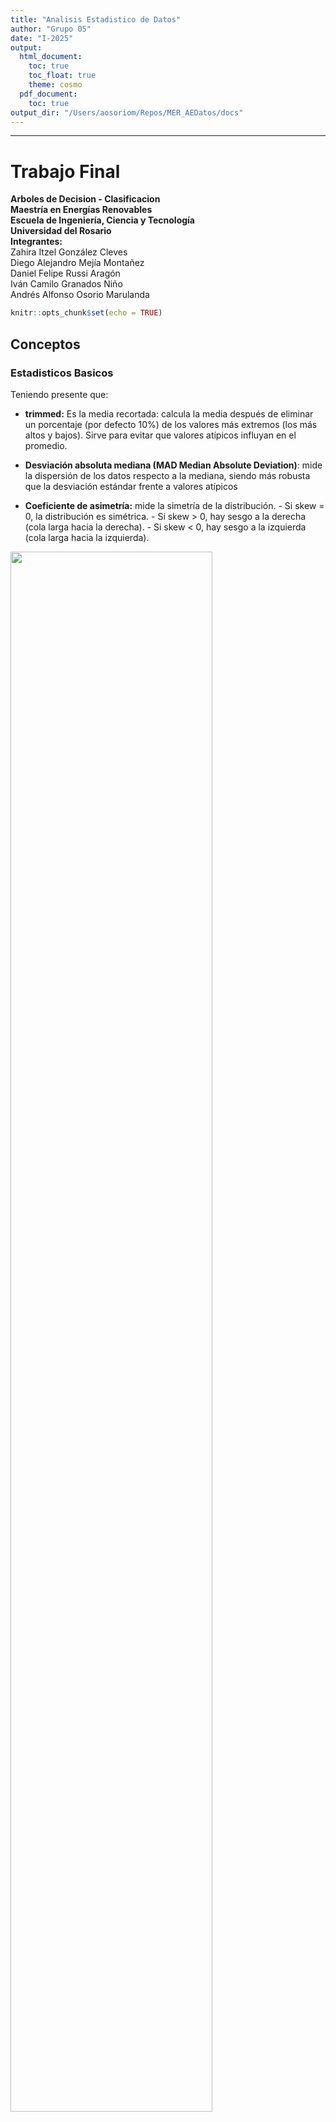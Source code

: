 ```yaml
---
title: "Analisis Estadistico de Datos"
author: "Grupo 05"
date: "I-2025"
output:
  html_document:
    toc: true
    toc_float: true
    theme: cosmo
  pdf_document:
    toc: true
output_dir: "/Users/aosoriom/Repos/MER_AEDatos/docs" 
---
```


<!-- Para dejar limitadores visuales (lineas divisorias) usar ________________  -->
<!-- Para dejar un salto de linea se deja un doble espacio al final  -->
<!-- con toc_float: true la table of contents queda a la izquierda   -->
<!-- con rmarkdown::render("scripts/02.Rmd", output_dir = "docs") se logro poner el html en /docs 1 vez   -->

________________  

# Trabajo Final
**Arboles de Decision - Clasificacion**   
**Maestría en Energías Renovables**  
**Escuela de Ingeniería, Ciencia y Tecnología**  
**Universidad del Rosario**  
**Integrantes:**  
Zahira Itzel González Cleves  
Diego Alejandro Mejía Montañez  
Daniel Felipe Russi Aragón  
Iván Camilo Granados Niño  
Andrés Alfonso Osorio Marulanda


```r
knitr::opts_chunk$set(echo = TRUE)
```

## Conceptos

### Estadisticos Basicos
Teniendo presente que:

* **trimmed:** Es la media recortada: calcula la media después de eliminar un porcentaje (por defecto 10%) de los valores más extremos (los más altos y bajos). Sirve para evitar que valores atípicos influyan en el promedio.

* **Desviación absoluta mediana (MAD Median Absolute Deviation)**: mide la dispersión de los datos respecto a la mediana, siendo más robusta que la desviación estándar frente a valores atípicos

* **Coeficiente de asimetría:** mide la simetría de la distribución.  - Si skew = 0, la distribución es simétrica.  - Si skew > 0, hay sesgo a la derecha (cola larga hacia la derecha).  - Si skew < 0, hay sesgo a la izquierda (cola larga hacia la izquierda).

![](https://www.biologyforlife.com/uploads/2/2/3/9/22392738/c101b0da6ea1a0dab31f80d9963b0368_orig.png){width=80% fig-align="center"}

* **Curtosis:** mide qué tan “picuda” o “plana” es la distribución en comparación con una normal.  $K = 0$ indica forma normal; $k> 0$ (leptocúrtica): más alta y con colas pesadas.  $K < 0$ (platicúrtica): más plana.

![](https://miro.medium.com/v2/resize:fit:1400/0*-1qO7MRp9faS7ffl){width=35% fig-align="center"}

### Arboles de Decision

!

## Exploracion de Datos

```r

library(broom)
library(caret)
library(dplyr)
library(factoextra)
library(FactoMineR)
library(forcats)
library(ggExtra)
library(GGally)
library(ggplot2)
library(kableExtra)
library(knitr)
library(lubridate)
library(MASS)
library(plotly)
library(psych)
library(readr)
library(rpart)
library(rpart.plot)
library(stringr)
library(tibble)
library(tidyr)
library(tidyverse)
library(usethis)
library(writexl)

#Carga de datos separados con sep=; 
df_wineQ01 <- read.csv("/Users/aosoriom/Repos/MER_AEDatos/datasets/WineQT.csv",sep=",",header = TRUE)
df_wineQ02 <- read.csv("/Users/aosoriom/Repos/MER_AEDatos/datasets/wine_quality_classification.csv",sep=",",header = TRUE)

```

A continuacion se presentan los datos contenidos en el dataset

https://www.kaggle.com/datasets/yasserh/wine-quality-dataset?resource=download

```r
str(df_wineQ01)
summary(df_wineQ01)

```

[pivot_longer](https://www.google.com/search?sca_esv=11af79cee1598284&rlz=1C5CHFA_enCO1130CO1130&sxsrf=AE3TifPUEn-qG9FJYT3pqeLukGII5sYLCg:1748906581582&q=pivot_longer&udm=2&fbs=AIIjpHxU7SXXniUZfeShr2fp4giZ1Y6MJ25_tmWITc7uy4KIeiAkWG4OlBE2zyCTMjPbGmPgfe_7ak8LUsonpWCvT6w6csnyTymMQ2XHqFKxVhyiTvlKdDqf4j4YZ77rN_9LUAibPEUQHKga7mhg76LzTD68tGv5HIDm2gMUEtQapalE8cWtTXq2kRsyENVXN3dJpqrU4DwUrDC8l1f65BlzdB8lHc5NMA&sa=X&ved=2ahUKEwjdq6nc8NONAxX7RzABHXoyNs4QtKgLegQIFxAB&biw=972&bih=968&dpr=1#vhid=75AGAVC0d-PPxM&vssid=mosaic)
```r
df_wineQ01_long <- df_wineQ01 %>%
  pivot_longer(cols = where(is.numeric), names_to = "Variable", values_to = "Valor")

ggplot(df_wineQ01_long, aes(x = Valor)) +
  geom_histogram(fill = "steelblue", color = "white", bins = 30) +
  facet_wrap(~ Variable, scales = "free", ncol = 3) +
  theme_minimal() +
  labs(title = "Histogramas por variable",
       x = "", y = "Frecuencia")
```

A continuacion se presentan los histogramas

```r
# Estadísticos descriptivos
resumen02 <- psych::describe(df_wineQ01)

# Mostrar tabla formateada
kable(resumen02, caption = "Resumen descriptivo de Variables Vino", digits = 2)

```

```r
# Estadísticos descriptivos
resumen02 <- psych::describe(df_wineQ01)

# Mostrar tabla formateada
kable(resumen02, caption = "Resumen descriptivo de Variables Vino", digits = 2)

```

## Preparacion, Entrenamiento y Prueba del Modelo 

Se procede ahora a preparar el conjunto de datos para el analisis de arbol y convertir `quality` en factor para q `rpart` lo interprete bien:

```r
df_wine <- df_wineQ01 %>%
  dplyr::select(-Id) %>% # Quita la columna 'Id' (la columna de identificación)
  dplyr::mutate(quality = as.factor(quality)) # Convierte la columna 'quality' a tipo factor
```

Se crean ahora los conjuntos de entrenamiento y pruebas, teniendo una semilla para que sea reproducible

```r
set.seed(1234)

# Definicion conjunto de Entrenamiento (Train) 
wineQ_train <- sample_n(df_wine, 750)

# Definicion conjunto de Validacion (Validation) 
wineQ_valdtn <- sample_n(df_wine, 300)

# Definicion conjunto de Prueba (Test) 
wineQ_test <- sample_n(df_wine, 93)

```

Una vez definidos los conjuntos de datos, se procede a entrenar el modelo:

```r

arbolWineTrn <- rpart(quality ~ ., data=wineQ_train, method="class") 
#quality es campo clasificacion
arbolWineTrn

```

Del anterior se puede ver el esquema de arbol de clasificacion, cada linea presenta uno de los nodos y la regla de clasificacion correspondiente {@ref(Ref01)}

De forma visual el resultado del arbol es el siguiente: 

```r
rpart.plot(arbolWineTrn)

```

De dicha imagen, en cada cuadro se evidencian 3 lineas de numeros:  
  
* **1er nivel:** etiqueta, categoria o Factor al que corresponde el mayor porcentaje relacionada.    
* **2o nivel:** proporcion de casos que pertenece cada categoria, porcentaje de casos al que pertenece.   
* **3r nivel:** porcentaje del total de los datos que se agrupa en esa clasificacion.  

   
Una vez con el modelo definido, se procede a realizar el desarrollo de prediccion con la funcion `predict` haciendo uso del conjunto de validación. 

```r
arbolPrediccion_01 <- predict(arbolWineTrn, newdata=wineQ_valdtn, type="class")
head(arbolPrediccion_01, 50)
head(wineQ_valdtn[["quality"]], 50)
#qualityPr
```

Con base en los resultados de la predicción y comparado con datos del conjunto de validacion, se evidencian diferencias entre los primeros 10 registros de ambos conjuntos.

Luego, se procede a realizar el analisis de los resultados comparando los datos de la prediccion con los datos reales del conjunto de validacion generando la matriz de confusion con base en las referencias de la siguiente imagen

![](https://live.staticflickr.com/65535/48051372813_0e6a4a0806_b.jpg){width=80%}

```r
confusionMatrix(arbolPrediccion_01, wineQ_valdtn[["quality"]])

```

De los resultados obtenidos, para el caso del parametro de calidad 5, se puede observar en la imagen para la matriz de confusion que:

* Verdaderos Positivos (TP, si y si): son aquellos valores pronosticados como calidad 5 por el modelo y que efectivamente son calidad 5. Corresponden al cruce de la fila y columna 5, totalizan 96 concidencias y se muestran en el recuadro **<span style="color:#4A90E2">azul</span>**-  

* Falsos Positivos (FP si pero no): son aquellos valores pronosticados como calidad 5 por el modelo yq eu corresponden a otras calidades segun el conjunto de validacion. Corresponden a los elementos de la fila 5 de columnas diferentes (3, 4, 6, 7, 8), totalizan 29 y se muestran en los recuadros **<span style="color:#FF5A00">naranjas</span>**.   

* Falsos Negativos (FN no pero si): son aquellos valores pronosticados como calidades diferentes a 5 por el modelo y que en realidad corresponde a dicha calidad segun el conjunto de validacion. Corresponden a los elementos de la columna 5 de filas diferentes (3, 4, 6, 7, 8), totalizan 45 y se muestran en los recuadros **<span style="color:#FFB800">amarillos</span>**.  

* Verdaderos Positivos (TN no y no): son aquellos valores pronosticados como calidades diferentes a 5 por el modelo y que efectivamente no corresponden a dicha calidad segun el conjunto de validacion. Corresponden a los elementos diferentes de la columna y fila 5, totalizan 130 y se muestran en los recuadros **<span style="color:#7ED321">verde</span>**.  

![](https://github.com/aosoriom7/MER_AED_2025I/blob/main/imagenes/MatrizConfusion_01.png?raw=true){width=50%}

A fin de entender mas los detalles de la matriz de confusion se procede a contar los registros con `quality` igual a 5 en el conjunto de entrenamiento `wineQ_valdtn` y de prediccion `arbolPrediccion_01`

```r
df_wineQ_valdtn_filter <- wineQ_valdtn %>%
  filter(quality == 5) 

cant_valdtn <- nrow(df_wineQ_valdtn_filter)  # Sumar los conteos
cant_valdtn

```

# Referencias

1. [Introduction to R markdown](https://rmarkdown.rstudio.com/articles_intro.html){#Ref01}
1. [MarkDown Guide - Basic Syntax](https://www.markdownguide.org/basic-syntax/){#Ref02}
1. [Data Visualization CheatSheet](https://github.com/rstudio/cheatsheets/blob/main/data-visualization.pdf)
1. [Repositorio del Taller en Github](https://github.com/aosoriom7/MER_AED_2025I) 
1. [Pagina web del taller en Gihub Pages](https://aosoriom7.github.io/MER_AED_2025I/scripts/T04_Final_AEDatos.html) 
1. [Arboles de decisión con R - Clasificación](https://rpubs.com/jboscomendoza/arboles_decision_clasificacion){#Ref06}
1. [Conjunto de Datos](https://www.kaggle.com/datasets/yasserh/wine-quality-dataset?resource=download)
1. [Programacion en R](https://rsanchezs.gitbooks.io/rprogramming/content/chapter9/dplyr.html)
1. [tidyverse](https://www.tidyverse.org/)
1. [Aprendizaje Supervisado en R](https://fervilber.github.io/Aprendizaje-supervisado-en-R/arboles.html)
1. [Comandos Basicos de la sintaxis de Markdown](https://rpubs.com/gustavomtzv/862622)
1. [Manual de Analisis Predictivo](https://rpubs.com/paraneda/predictivo)
1. [Package rpart](https://cran.r-project.org/web/packages/rpart/rpart.pdf)